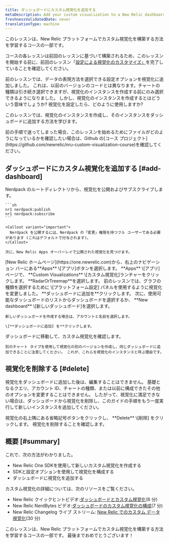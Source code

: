 ```yaml
---
title: ダッシュボードにカスタム視覚化を追加する
metaDescription: Add your custom visualization to a New Relic dashboard
freshnessValidatedDate: never
translationType: machine
---
```


<Callout variant="tip">
  このレッスンは、New Relic プラットフォームでカスタム視覚化を構築する方法を学習するコースの一部です。

  コースの各レッスンは前回のレッスンに基づいて構築されるため、このレッスンを開始する前に、前回のレッスン「[設定による視覚化のカスタマイズ」](/docs/new-relic-solutions/tutorials/custom-visualization-config)を完了していることを確認してください。
</Callout>

前のレッスンでは、データの表現方法を選択できる設定オプションを視覚化に追加しました。 これは、以前のバージョンのコードとは異なります。チャートの種類は引き続き選択できますが、視覚化のインスタンスを作成する前にのみ選択できるようになりました。 しかし、視覚化のインスタンスを作成するとはどういう意味でしょうか? 視覚化を設定したら、どのように使用しますか?

このレッスンでは、視覚化のインスタンスを作成し、そのインスタンスをダッシュボードに追加する方法を学びます。

<Callout variant="tip">
  前の手順で迷ってしまった場合、このレッスンを始めるためにファイルがどのようになっているかを確認したい場合は、Github の[コース プロジェクト](https://github.com/newrelic/nru-custom-visualization-course)を確認してください。
</Callout>

## ダッシュボードにカスタム視覚化を追加する [#add-dashboard]

<Steps>
  <Step>
    Nerdpack のルートディレクトリから、視覚化を公開およびサブスクライブします。

    ```sh
    nr1 nerdpack:publish
    nr1 nerdpack:subscribe
    ```

    <Callout variant="important">
      Nerdpack を公開するには、Nerdpack の「変更」権限を持つフル ユーザーである必要があります (これはデフォルトで付与されます)。
    </Callout>

    次に、New Relic Apps オーバーレイで公開された視覚化を見つけます。
  </Step>

  <Step>
    [New Relic ホームページ](https://one.newrelic.com)から、右上のナビゲーション バーにある**Apps** \[アプリ]ボタンを選択します。
  </Step>

  <Step>
    **Apps** \[アプリ]ページで、 **Custom Visualizations** \[カスタム視覚化]ランチャーをクリックします。
  </Step>

  <Step>
    **RadarOrTreemap**を選択します。
  </Step>

  <Step>
    前のレッスンでは、グラフの種類を選択するために \[プラットフォーム設定] パネルを使用するように視覚化を変更しました。
  </Step>

  <Step>
    **ダッシュボードに追加を**クリックします。 次に、使用可能なダッシュボードのリストからダッシュボードを選択するか、 **New dashboard** \[新しいダッシュボード]を選択します。

    新しいダッシュボードを作成する場合は、アカウントと名前を選択します。

    \[**ダッシュボードに追加] を**クリックします。
  </Step>

  <Step>
    ダッシュボードに移動して、カスタム視覚化を確認します。

    別のチャート タイプを使用して視覚化の別のバージョンを作成し、同じダッシュボードに追加できることに注意してください。 これが、これらを視覚化のインスタンスと呼ぶ理由です。
  </Step>
</Steps>

## 視覚化を削除する [#delete]

視覚化をダッシュボードに追加した後は、編集することはできません。 基礎となるクエリ、アカウント ID、チャートの種類、または以前に構成できたその他のオプションを変更することはできません。 したがって、視覚化に満足できない場合は、ダッシュボードから視覚化を削除し、このガイドの手順をもう一度実行して新しいインスタンスを追加してください。

<Steps>
  <Step>
    視覚化の右上隅にある省略記号ボタンをクリックし、 **Delete** \[削除] をクリックします。
  </Step>

  <Step>
    視覚化を削除することを確認します。
  </Step>
</Steps>

## 概要 [#summary]

これで、次の方法がわかりました。

* New Relic One SDKを使用して新しいカスタム視覚化を作成する
* SDKと設定オプションを使用して視覚化を構成する
* ダッシュボードに視覚化を追加する

カスタム視覚化の詳細については、次のリソースをご覧ください。

* New Relic クイックヒントビデオ:[ダッシュボードとカスタム視覚化](https://www.youtube.com/watch?v=_F61mxtKfGA)(6 分)
* New Relic NerdBytes ビデオ:[ダッシュボードのカスタム視覚化の構成](https://www.youtube.com/watch?v=sFpG_iG7Xa8)(7 分)
* New Relic Changelog ライブ ストリーム: [New Relic でのカスタム データ視覚化](https://www.youtube.com/watch?v=HuR0EdHGz24)(30 分)

<Callout variant="course">
  このレッスンは、New Relic プラットフォームでカスタム視覚化を構築する方法を学習するコースの一部です。 最後までおめでとうございます！
</Callout>